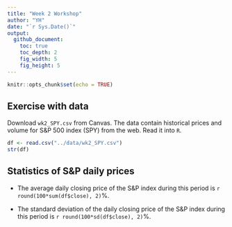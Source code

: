 ```yaml
---
title: "Week 2 Workshop"
author: "YH"
date: "`r Sys.Date()`"
output:
  github_document:
    toc: true
    toc_depth: 2
    fig_width: 5
    fig_height: 5
---
```


```r
knitr::opts_chunk$set(echo = TRUE)
```

## Exercise with data

Download `wk2_SPY.csv` from Canvas. The data contain historical prices and volume for S&P 500 index (SPY) from the web. Read it into `R`.

```r
df <- read.csv("../data/wk2_SPY.csv")
str(df)
```
## Statistics of S&P daily prices

+ The average daily closing price of the S&P index during this period is `r round(100*sum(df$close), 2)`%.

+ The standard deviation of the daily closing price of the S&P index during this period is `r round(100*sd(df$close), 2)`%.

